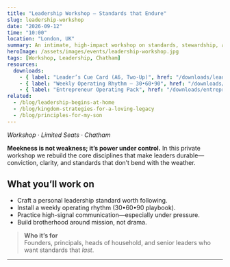 ```yaml
---
title: "Leadership Workshop — Standards that Endure"
slug: leadership-workshop
date: "2026-09-12"
time: "10:00"
location: "London, UK"
summary: An intimate, high-impact workshop on standards, stewardship, and decision-making for leaders who build beyond their lifetime.
heroImage: /assets/images/events/leadership-workshop.jpg
tags: [Workshop, Leadership, Chatham]
resources:
  downloads:
    - { label: "Leader’s Cue Card (A6, Two-Up)", href: "/downloads/leaders-cue-card", kind: "pdf" }
    - { label: "Weekly Operating Rhythm — 30•60•90", href: "/downloads/weekly-operating-rhythm", kind: "pdf" }
    - { label: "Entrepreneur Operating Pack", href: "/downloads/entrepreneur-operating-pack", kind: "pdf" }
related:
  - /blog/leadership-begins-at-home
  - /blog/kingdom-strategies-for-a-loving-legacy
  - /blog/principles-for-my-son
---
```



_Workshop · Limited Seats · Chatham_

**Meekness is not weakness; it’s power under control.** In this private workshop we rebuild the core disciplines that make leaders durable—conviction, clarity, and standards that don’t bend with the weather.

## What you’ll work on
- Craft a personal leadership standard worth following.
- Install a weekly operating rhythm (30•60•90 playbook).
- Practice high-signal communication—especially under pressure.
- Build brotherhood around mission, not drama.

> **Who it’s for**  
> Founders, principals, heads of household, and senior leaders who want standards that _last_.

---
